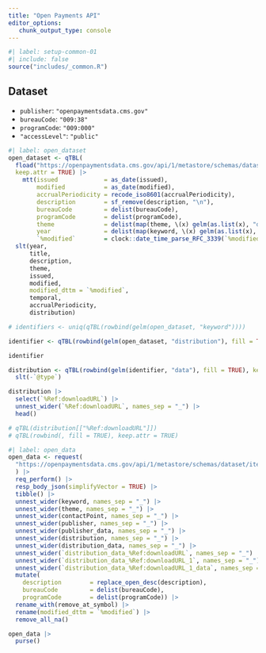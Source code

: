 ```yaml
---
title: "Open Payments API"
editor_options: 
   chunk_output_type: console
---
```

```r
#| label: setup-common-01
#| include: false
source("includes/_common.R")
```

## Dataset

   * `publisher`: `"openpaymentsdata.cms.gov"`
   * `bureauCode`: `"009:38"`
   * `programCode`: `"009:000"`
   * `"accessLevel"`: `"public"`

```r
#| label: open_dataset
open_dataset <- qTBL(
  fload("https://openpaymentsdata.cms.gov/api/1/metastore/schemas/dataset/items?show-reference-ids"), 
  keep.attr = TRUE) |>
    mtt(issued             = as_date(issued),
        modified           = as_date(modified),
        accrualPeriodicity = recode_iso8601(accrualPeriodicity),
        description        = sf_remove(description, "\n"),
        bureauCode         = delist(bureauCode),
        programCode        = delist(programCode),
        theme              = delist(map(theme, \(x) gelm(as.list(x), "data"))),
        year               = delist(map(keyword, \(x) gelm(as.list(x), "data"))),
        `%modified`        = clock::date_time_parse_RFC_3339(`%modified`, offset = "%Ez")) |> 
  slt(year,
      title,
      description,
      theme,
      issued,
      modified,
      modified_dttm = `%modified`,
      temporal,
      accrualPeriodicity,
      distribution)
```


```r
# identifiers <- uniq(qTBL(rowbind(gelm(open_dataset, "keyword"))))
```


```r
identifier <- qTBL(rowbind(gelm(open_dataset, "distribution"), fill = TRUE), keep.attr = TRUE)

identifier
```


```r
distribution <- qTBL(rowbind(gelm(identifier, "data"), fill = TRUE), keep.attr = TRUE) |> 
  slt(-`@type`)

distribution |> 
  select(`%Ref:downloadURL`) |> 
  unnest_wider(`%Ref:downloadURL`, names_sep = "_") |> 
  head()
```

```r
# qTBL(distribution[["%Ref:downloadURL"]])
# qTBL(rowbind(, fill = TRUE), keep.attr = TRUE)
```

```r
#| label: open_data
open_data <- request(
  "https://openpaymentsdata.cms.gov/api/1/metastore/schemas/dataset/items?show-reference-ids"
  ) |>
  req_perform() |>
  resp_body_json(simplifyVector = TRUE) |> 
  tibble() |> 
  unnest_wider(keyword, names_sep = "_") |>
  unnest_wider(theme, names_sep = "_") |>
  unnest_wider(contactPoint, names_sep = "_") |>
  unnest_wider(publisher, names_sep = "_") |> 
  unnest_wider(publisher_data, names_sep = "_") |> 
  unnest_wider(distribution, names_sep = "_") |> 
  unnest_wider(distribution_data, names_sep = "_") |> 
  unnest_wider(`distribution_data_%Ref:downloadURL`, names_sep = "_") |> 
  unnest_wider(`distribution_data_%Ref:downloadURL_1`, names_sep = "_") |> 
  unnest_wider(`distribution_data_%Ref:downloadURL_1_data`, names_sep = "_") |> 
  mutate(
    description        = replace_open_desc(description),
    bureauCode         = delist(bureauCode),
    programCode        = delist(programCode)) |>
  rename_with(remove_at_symbol) |> 
  rename(modified_dttm = `%modified`) |> 
  remove_all_na()

open_data |> 
  purse()
```
